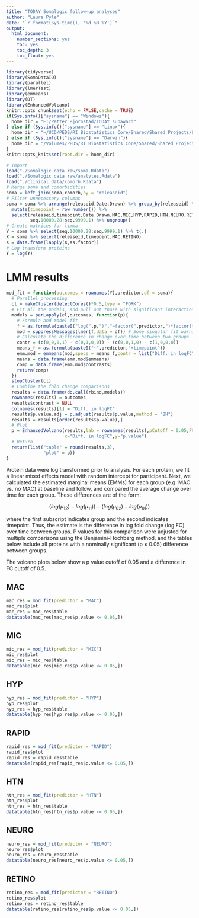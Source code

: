 ```yaml
---
title: "TODAY Somalogic follow-up analyses"
author: "Laura Pyle"
date: "`r format(Sys.time(), '%d %B %Y')`"
output:
  html_document:
    number_sections: yes
    toc: yes
    toc_depth: 3
    toc_float: yes
---
```


```r
library(tidyverse)
library(SomaDataIO)
library(parallel)
library(lmerTest)
library(emmeans)
library(DT)
library(EnhancedVolcano)
knitr::opts_chunk$set(echo = FALSE,cache = TRUE)
if(Sys.info()["sysname"] == "Windows"){
  home_dir = "E:/Petter Bjornstad/TODAY subaward"
} else if (Sys.info()["sysname"] == "Linux"){
  home_dir = "~/UCD/PEDS/RI Biostatistics Core/Shared/Shared Projects/Laura/Peds Endo/Petter Bjornstad/TODAY subaward/"
} else if (Sys.info()["sysname"] == "Darwin"){
  home_dir = "/Volumes/PEDS/RI Biostatistics Core/Shared/Shared Projects/Laura/Peds Endo/Petter Bjornstad/TODAY subaward"
}
knitr::opts_knit$set(root.dir = home_dir)
```

```r
# Import
load("./Somalogic data raw/soma.Rdata")
load("./Somalogic data raw/analytes.Rdata")
load("./Clinical data/comorb.Rdata")
# Merge soma and comorbidities
soma = left_join(soma,comorb,by = "releaseid")
# Filter unnecessary columns
soma = soma %>% arrange(releaseid,Date.Drawn) %>% group_by(releaseid) %>% 
  mutate(timepoint = row_number()) %>%
  select(releaseid,timepoint,Date.Drawn,MAC,MIC,HYP,RAPID,HTN,NEURO,RETINO,
         seq.10000.28:seq.9999.1) %>% ungroup()
# Create matrices for limma
Y = soma %>% select(seq.10000.28:seq.9999.1) %>% t(.)
X = soma %>% select(releaseid,timepoint,MAC:RETINO)
X = data.frame(lapply(X,as.factor))
# Log transform proteins
Y = log(Y)
```

# LMM results

```r
mod_fit = function(outcomes = rownames(Y),predictor,df = soma){
  # Parallel processing
  cl = makeCluster(detectCores()*0.5,type = "FORK")
  # Fit all the models, and pull out those with significant interaction term
  models = parLapply(cl,outcomes, function(p){
    # Formula and model fit
    f = as.formula(paste0("log(",p,")","~factor(",predictor,")*factor(timepoint)+(1|releaseid)"))
    mod = suppressMessages(lmer(f,data = df)) # Some singular fit warnings here, but okay to ignore per Laura
    # Calculate the difference in change over time between two groups
    contr = (c(0,0,0,1) - c(0,1,0,0)) - (c(0,0,1,0) - c(1,0,0,0))
    means_f = as.formula(paste0("~",predictor,"+timepoint"))
    emm.mod = emmeans(mod,specs = means_f,contr = list("Diff. in logFC" = contr))
    means = data.frame(emm.mod$emmeans)
    comp = data.frame(emm.mod$contrasts)
    return(comp)
  })
  stopCluster(cl)
  # Combine the fold change comparisons
  results = data.frame(do.call(rbind,models))
  rownames(results) = outcomes
  results$contrast = NULL
  colnames(results)[1] = "Diff. in logFC"
  results$p.value.adj = p.adjust(results$p.value,method = "BH")
  results = results[order(results$p.value),]
  # Plot
  p = EnhancedVolcano(results,lab = rownames(results),pCutoff = 0.05,FCcutoff = 0.5,
                      x="Diff. in logFC",y="p.value")
  # Return
  return(list("table" = round(results,3),
              "plot" = p))
}
```

Protein data were log transformed prior to analysis. For each protein, we fit a linear mixed effects model with random intercept for participant. Next, we calculated the estimated marginal means (EMMs) for each group (e.g. MAC vs. no MAC) at baseline and follow, and compared the average change over time for each group. These differences are of the form:

$$
(log(\mu_{12})-log(\mu_{11}))-(log(\mu_{02})-log(\mu_{01}))
$$

where the first subscript indicates group and the second indicates timepoint. Thus, the estimate is the difference in log fold change (log FC) over time between groups. P values for this comparison were adjusted for multiple comparisons using the Benjamini-Hochberg method, and the tables below include all proteins with a nominally significant (p $\leq$ 0.05) difference between groups.

The volcano plots below show a p value cutoff of 0.05 and a difference in FC cutoff of 0.5.

## MAC

```r
mac_res = mod_fit(predictor = "MAC")
mac_res$plot
mac_res = mac_res$table
datatable(mac_res[mac_res$p.value <= 0.05,])
```

## MIC

```r
mic_res = mod_fit(predictor = "MIC")
mic_res$plot
mic_res = mic_res$table
datatable(mic_res[mic_res$p.value <= 0.05,])
```

## HYP

```r
hyp_res = mod_fit(predictor = "HYP")
hyp_res$plot
hyp_res = hyp_res$table
datatable(hyp_res[hyp_res$p.value <= 0.05,])
```

## RAPID

```r
rapid_res = mod_fit(predictor = "RAPID")
rapid_res$plot
rapid_res = rapid_res$table
datatable(rapid_res[rapid_res$p.value <= 0.05,])
```

## HTN

```r
htn_res = mod_fit(predictor = "HTN")
htn_res$plot
htn_res = htn_res$table
datatable(htn_res[htn_res$p.value <= 0.05,])
```

## NEURO

```r
neuro_res = mod_fit(predictor = "NEURO")
neuro_res$plot
neuro_res = neuro_res$table
datatable(neuro_res[neuro_res$p.value <= 0.05,])
```

## RETINO

```r
retino_res = mod_fit(predictor = "RETINO")
retino_res$plot
retino_res = retino_res$table
datatable(retino_res[retino_res$p.value <= 0.05,])
```
